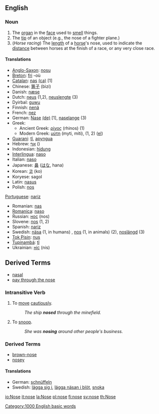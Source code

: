 {{Wikipedia}}

==English==

===Noun===
{{en-noun-reg}}

# The [[organ]] in the [[face]] used to [[smell]] things.
# The [[tip]] of an object (e.g., the nose of a fighter plane.)
# (''Horse racing'') The [[length]] of a [[horse]]'s nose, used to indicate the [[distance]] between horses at the finish of a race, or any very close race.

====Translations====
*[[Anglo-Saxon]]: [[nosu]] {{f}}
*[[Breton]]: [[fri]] {{m}} -où {{p}}
*[[Catalan]]: [[nas]] {{m}} [[:ca:nas|(ca)]] [1]
*Chinese: [[箅子]] (bìzi)
*Danish: [[næse]] {{c}}
*Dutch: [[neus]] {{m}} (1,2), [[neuslengte]] {{f}} (3)
*Dyirbal: [[guwu]]
*Finnish: [[nenä]]
*French: [[nez]] {{m}}
*German: [[Nase]] {{f}} [[:de:Nase|(de)]] [1], [[naselange]] (3)
*Greek:
**Ancient Greek: [[ρίνος]] (rhinos) (1)
**Modern Greek: [[μύτη]] (myti, miti), (1, 2) ([[:el:Μύτη|el]])
*[[Guarani]]: [[tĩ]], [[apyngua]]
*Hebrew: [[אף]] {{f}} ()
*Indonesian: [[hidung]]
*[[Interlingua]]: [[naso]]
*Italian: [[naso]] {{m}}
*Japanese: [[鼻]] ([[はな]], hana)
*Korean: [[코]] (ko)
*Koryese: sagol
*Latin: [[nasus]]
*Polish: [[nos]] {{m}}
[[w:Portugese language|Portuguese]]: [[nariz]] {{m}}
*Romanian: [[nas]] {{n}}
*[[Romanica]]: [[naso]] {{m}}
*Russian: [[нос]] {{n}} (nos)
*Slovene: [[nos]] {{m}} (1, 2)
*Spanish: [[nariz]] {{m}}
*Swedish: [[näsa]] (1, in humans) {{c}}, [[nos]] {{c}} (1, in animals) (2), [[noslängd]] {{c}} (3)
*[[Tok Pisin]]: [[nus]]
*[[Tupinambá]]: [[tĩ]]
*Ukrainian: [[ніс]] {{n}} (nis)

==Derived Terms==
*[[nasal]]
*[[pay through the nose]]

===Intransitive Verb===
{{en-infl-reg-other-e|nos|e}}

# To [[move]] [[cautiously]].
#:''The ship '''nosed''' through the minefield.''
# To [[snoop]].
#:''She was '''nosing''' around other people's business.''

===Derived Terms===
*[[brown-nose]]
*[[nosey]]

====Translations====
*German: [[schnüffeln]]
*Swedish: [[lägga sig i]], [[lägga näsan i blöt]], [[snoka]]

[[Category:1000 English basic words]]

[[io:Nose]]
[[it:nose]]
[[la:Nose]]
[[pl:nose]]
[[fi:nose]]
[[sv:nose]]
[[th:Nose]]